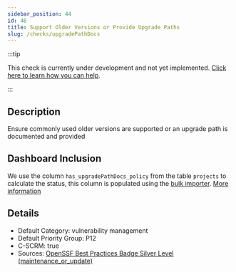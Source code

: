 ```yaml
---
sidebar_position: 44
id: 46
title: Support Older Versions or Provide Upgrade Paths
slug: /checks/upgradePathDocs
---
```


<!-- BANNER:START -->
:::tip

This check is currently under development and not yet implemented. [Click here to learn how you can help](/contribute).

:::
<!-- BANNER:END -->

<!-- DESCRIPTION:START -->
## Description
Ensure commonly used older versions are supported or an upgrade path is documented and provided
<!-- DESCRIPTION:END -->

## Dashboard Inclusion

We use the column `has_upgradePathDocs_policy` from the table `projects` to calculate the status, this column is populated using the [bulk importer](/docs/visionBoard/importers#bulk-importer). [More information](https://github.com/OpenPathfinder/visionBoard/issues/106)


<!-- DETAILS:START -->
## Details
- Default Category: vulnerability management
- Default Priority Group: P12
- C-SCRM: true
- Sources: [OpenSSF Best Practices Badge Silver Level (maintenance_or_update)](https://www.bestpractices.dev/en/criteria?details=true&rationale=true#1.maintenance_or_update)

<!-- DETAILS:END -->
